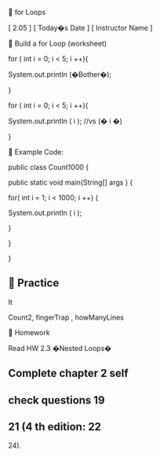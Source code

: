 
for Loops


[ 2.05 ] [ Today�s Date ] [ Instructor Name ]



Build a 
for
Loop (worksheet)


for (
int
i
= 0; 
i
< 5; 
i
++){


System.out.println
(�Bother�);


}


for (
int
i
= 0; 
i
< 5; 
i
++){


System.out.println
(
i
); //vs (�
i
�)


}



Example Code:


public class Count1000 {


public static void main(String[] 
args
) {


for(
int
i
= 1; 
i
< 1000; 
i
++) {


System.out.println
(
i
);


}


}


}



Practice
-
It


Count2, 
fingerTrap
, 
howManyLines



Homework


Read HW 2.3 �Nested Loops�


Complete chapter 2 self
-
check questions 19
-
21 (4
th
edition: 22
-
24). 

